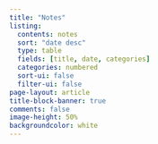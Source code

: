 ```yaml
---
title: "Notes"
listing:
  contents: notes
  sort: "date desc"
  type: table
  fields: [title, date, categories]
  categories: numbered
  sort-ui: false
  filter-ui: false
page-layout: article
title-block-banner: true
comments: false
image-height: 50%
backgroundcolor: white
---
```


